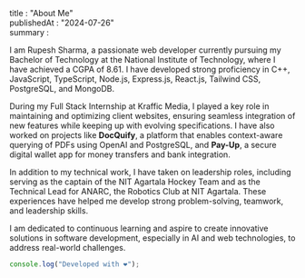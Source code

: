 

title : "About Me"  
publishedAt : "2024-07-26"  
summary :  

I am Rupesh Sharma, a passionate web developer currently pursuing my Bachelor of Technology at the National Institute of Technology, where I have achieved a CGPA of 8.61. I have developed strong proficiency in C++, JavaScript, TypeScript, Node.js, Express.js, React.js, Tailwind CSS, PostgreSQL, and MongoDB.  

During my Full Stack Internship at Kraffic Media, I played a key role in maintaining and optimizing client websites, ensuring seamless integration of new features while keeping up with evolving specifications. I have also worked on projects like **DocQuify**, a platform that enables context-aware querying of PDFs using OpenAI and PostgreSQL, and **Pay-Up**, a secure digital wallet app for money transfers and bank integration.

In addition to my technical work, I have taken on leadership roles, including serving as the captain of the NIT Agartala Hockey Team and as the Technical Lead for ANARC, the Robotics Club at NIT Agartala. These experiences have helped me develop strong problem-solving, teamwork, and leadership skills.

I am dedicated to continuous learning and aspire to create innovative solutions in software development, especially in AI and web technologies, to address real-world challenges.

```jsx
console.log("Developed with ❤️");
```

